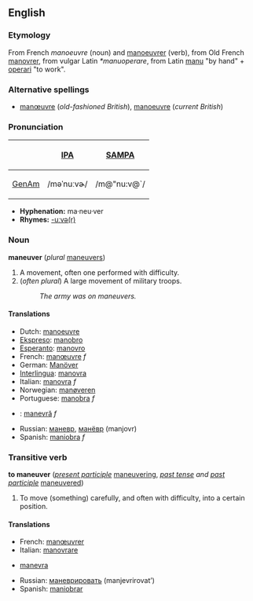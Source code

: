 <!-- If you edit this page, please also edit "manoeuvre" to keep the two pages in synch-->


== English ==
=== Etymology ===
From French ''manoeuvre'' (noun) and [[manoeuvrer]] (verb), from Old French  [[manovrer]], from vulgar Latin ''*manuoperare'', from Latin [[manu]] "by hand" + [[operari]] "to work".

===Alternative spellings===
*[[manœuvre]] (''old-fashioned British''), [[manoeuvre]] (''current British'')

===Pronunciation===
{| border=1 cellpadding=5
! !! [[w:International Phonetic Alphabet|IPA]] !! [[w:SAMPA|SAMPA]]
|-
! [[GenAm]]
| /məˈnuːvɚ/ || /m@"nu:v@`/
|}

*'''Hyphenation:''' ma·neu·ver
*'''Rhymes:''' [[Rhymes:English:-uːvə(r)|-uːvə(r)]]

=== Noun ===
'''maneuver''' (''plural'' [[maneuvers]])
# A movement, often one performed with difficulty.
# (''often plural'') A large movement of military troops.
#:''The army was on maneuvers.''

====Translations====
*Dutch: [[manoeuvre]]
*[[Ekspreso]]: [[manobro]]
*[[Esperanto]]: [[manovro]]
*French: [[manœuvre]] ''f''
*German: [[Manöver]]
*[[Interlingua]]: [[manovra]]
*Italian: [[manovra]] ''f''
*Norwegian: [[manøveren]]
*Portuguese: [[manobra]] ''f''
*{{ro}}: [[manevră]] ''f''
*Russian: [[маневр]], [[манёвр]] (manjovr)
*Spanish: [[maniobra]] ''f''

===Transitive verb===
'''to maneuver''' (''[[present participle]]'' [[maneuvering]], ''[[past tense]] and [[past participle]]'' [[maneuvered]])
#To move (something) carefully, and often with difficulty, into a certain position.

====Translations====
*French: [[manœuvrer]]
*Italian: [[manovrare]]
*{{ro}} [[manevra]]
*Russian: [[маневрировать]] (manjevrirovat’)
*Spanish: [[maniobrar]]


<!-- If you edit this page, please also edit "manoeuvre" to keep the two pages in synch-->